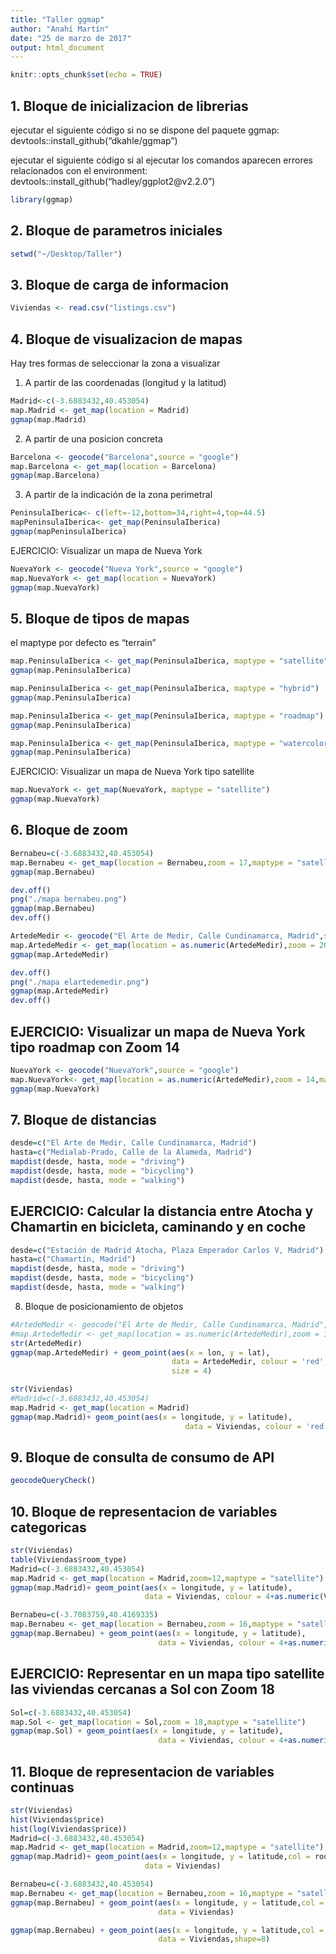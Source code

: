 ```yaml
---
title: "Taller ggmap"
author: "Anahí Martín"
date: "25 de marzo de 2017"
output: html_document
---
```


```r
knitr::opts_chunk$set(echo = TRUE)
```

## 1. Bloque de inicializacion de librerias

ejecutar el siguiente código si no se dispone del paquete ggmap: devtools::install_github("dkahle/ggmap") 

ejecutar el siguiente código si al ejecutar los comandos aparecen errores relacionados con el environment: devtools::install_github("hadley/ggplot2@v2.2.0")


```r
library(ggmap)
```

## 2. Bloque de parametros iniciales


```r
setwd("~/Desktop/Taller")
```

## 3. Bloque de carga de informacion

```r
Viviendas <- read.csv("listings.csv")
```

## 4. Bloque de visualizacion de mapas

Hay tres formas de seleccionar la zona a visualizar

1. A partir de las coordenadas (longitud y la latitud)
```r
Madrid<-c(-3.6883432,40.453054)
map.Madrid <- get_map(location = Madrid)
ggmap(map.Madrid)
```

2. A partir de una posicion concreta

```r
Barcelona <- geocode("Barcelona",source = "google")
map.Barcelona <- get_map(location = Barcelona)
ggmap(map.Barcelona)
```

3. A partir de la indicación de la zona perimetral

```r
PeninsulaIberica<- c(left=-12,bottom=34,right=4,top=44.5)
mapPeninsulaIberica<- get_map(PeninsulaIberica)
ggmap(mapPeninsulaIberica)
```

EJERCICIO: Visualizar un mapa de Nueva York

```r
NuevaYork <- geocode("Nueva York",source = "google")
map.NuevaYork <- get_map(location = NuevaYork)
ggmap(map.NuevaYork)

```


## 5. Bloque de tipos de mapas

el maptype por defecto es "terrain"

```r
map.PeninsulaIberica <- get_map(PeninsulaIberica, maptype = "satellite")
ggmap(map.PeninsulaIberica)

```



```r
map.PeninsulaIberica <- get_map(PeninsulaIberica, maptype = "hybrid")
ggmap(map.PeninsulaIberica)
```

```r
map.PeninsulaIberica <- get_map(PeninsulaIberica, maptype = "roadmap")
ggmap(map.PeninsulaIberica)

```


```r
map.PeninsulaIberica <- get_map(PeninsulaIberica, maptype = "watercolor")
ggmap(map.PeninsulaIberica)
```


EJERCICIO: Visualizar un mapa de Nueva York tipo satellite

```r
map.NuevaYork <- get_map(NuevaYork, maptype = "satellite")
ggmap(map.NuevaYork)
```


## 6. Bloque de zoom

```r
Bernabeu=c(-3.6883432,40.453054)
map.Bernabeu <- get_map(location = Bernabeu,zoom = 17,maptype = "satellite")
ggmap(map.Bernabeu)
```


```r
dev.off()
png("./mapa bernabeu.png")
ggmap(map.Bernabeu)
dev.off()
```


```r
ArtedeMedir <- geocode("El Arte de Medir, Calle Cundinamarca, Madrid",source = "google")
map.ArtedeMedir <- get_map(location = as.numeric(ArtedeMedir),zoom = 20,maptype = "satellite")
ggmap(map.ArtedeMedir)
```


```r
dev.off()
png("./mapa elartedemedir.png")
ggmap(map.ArtedeMedir)
dev.off()
```

## EJERCICIO: Visualizar un mapa de Nueva York tipo roadmap con Zoom 14
```r
NuevaYork <- geocode("NuevaYork",source = "google")
map.NuevaYork<- get_map(location = as.numeric(ArtedeMedir),zoom = 14,maptype = "roadmap")
ggmap(map.NuevaYork)
```

## 7. Bloque de distancias

```r
desde=c("El Arte de Medir, Calle Cundinamarca, Madrid")
hasta=c("Medialab-Prado, Calle de la Alameda, Madrid")
mapdist(desde, hasta, mode = "driving")
mapdist(desde, hasta, mode = "bicycling")
mapdist(desde, hasta, mode = "walking")
```

## EJERCICIO: Calcular la distancia entre Atocha y Chamartin en bicicleta, caminando y en coche

```r
desde=c("Estación de Madrid Atocha, Plaza Emperador Carlos V, Madrid")
hasta=c("Chamartín, Madrid")
mapdist(desde, hasta, mode = "driving")
mapdist(desde, hasta, mode = "bicycling")
mapdist(desde, hasta, mode = "walking")
```


8. Bloque de posicionamiento de objetos

```r
#ArtedeMedir <- geocode("El Arte de Medir, Calle Cundinamarca, Madrid",source = "google")
#map.ArtedeMedir <- get_map(location = as.numeric(ArtedeMedir),zoom = 18,maptype = "roadmap")
str(ArtedeMedir)
ggmap(map.ArtedeMedir) + geom_point(aes(x = lon, y = lat),
                                    data = ArtedeMedir, colour = 'red',
                                    size = 4)
```



```r
str(Viviendas)
#Madrid=c(-3.6883432,40.453054)
map.Madrid <- get_map(location = Madrid)
ggmap(map.Madrid)+ geom_point(aes(x = longitude, y = latitude),
                                       data = Viviendas, colour = 'red', alpha=1)
```



## 9. Bloque de consulta de consumo de API


```r
geocodeQueryCheck()
```



## 10. Bloque de representacion de variables categoricas

```r
str(Viviendas)
table(Viviendas$room_type)
Madrid=c(-3.6883432,40.453054)
map.Madrid <- get_map(location = Madrid,zoom=12,maptype = "satellite")
ggmap(map.Madrid)+ geom_point(aes(x = longitude, y = latitude),
                              data = Viviendas, colour = 4+as.numeric(Viviendas$room_type))
```




```r
Bernabeu=c(-3.7083759,40.4169335)
map.Bernabeu <- get_map(location = Bernabeu,zoom = 16,maptype = "satellite")
ggmap(map.Bernabeu) + geom_point(aes(x = longitude, y = latitude),
                                 data = Viviendas, colour = 4+as.numeric(Viviendas$room_type))
```

## EJERCICIO: Representar en un mapa tipo satellite las viviendas cercanas a Sol con Zoom 18

```r
Sol=c(-3.6883432,40.453054)
map.Sol <- get_map(location = Sol,zoom = 18,maptype = "satellite")
ggmap(map.Sol) + geom_point(aes(x = longitude, y = latitude),
                                 data = Viviendas, colour = 4+as.numeric(Viviendas$room_type))
```



## 11. Bloque de representacion de variables continuas

```r
str(Viviendas)
hist(Viviendas$price)
hist(log(Viviendas$price))
Madrid=c(-3.6883432,40.453054)
map.Madrid <- get_map(location = Madrid,zoom=12,maptype = "satellite")
ggmap(map.Madrid)+ geom_point(aes(x = longitude, y = latitude,col = room_type,size=price) ,
                              data = Viviendas)

```


```r
Bernabeu=c(-3.6883432,40.453054)
map.Bernabeu <- get_map(location = Bernabeu,zoom = 16,maptype = "satellite")
ggmap(map.Bernabeu) + geom_point(aes(x = longitude, y = latitude,col = room_type,size=price) ,
                                 data = Viviendas)
```



```r
ggmap(map.Bernabeu) + geom_point(aes(x = longitude, y = latitude,col = room_type,size=price) ,
                                 data = Viviendas,shape=8)
```






